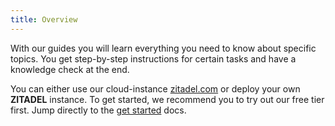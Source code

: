 ```yaml
---
title: Overview
---
```


With our guides you will learn everything you need to know about specific
topics. You get step-by-step instructions for certain tasks and have a knowledge
check at the end.

You can either use our cloud-instance [zitadel.com](https://zitadel.com) or
deploy your own **ZITADEL** instance. To get started, we recommend you to try
out our free tier first. Jump directly to the [get started](./start/quickstart)
docs.
